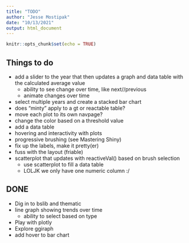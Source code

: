 ```yaml
---
title: "TODO"
author: "Jesse Mostipak"
date: "10/13/2021"
output: html_document
---
```


```r
knitr::opts_chunk$set(echo = TRUE)
```

## Things to do
* add a slider to the year that then updates a graph and data table with the calculated average value
  + ability to see change over time, like next//previous
  + animate changes over time
  
* select multiple years and create a stacked bar chart
* does "minty" apply to a gt or reactable table?
* move each plot to its own navpage?
* change the color based on a threshold value
* add a data table
* hovering and interactivity with plots
* progressive brushing (see Mastering Shiny)
* fix up the labels, make it pretty(er)
* fuss with the layout (friable)
* scatterplot that updates with reactiveVal() based on brush selection
  + use scatterplot to fill a data table
  + LOLJK we only have one numeric column :/

## DONE
* Dig in to bslib and thematic
* line graph showing trends over time
  + ability to select based on type
* Play with plotly
* Explore ggiraph
* add hover to bar chart